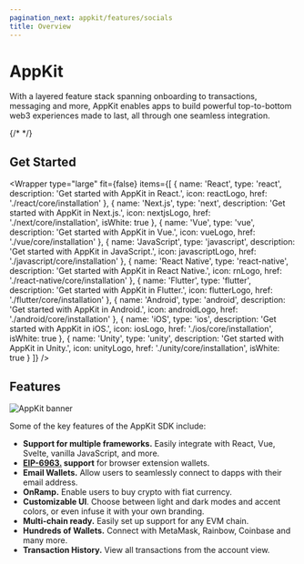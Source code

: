 ```yaml
---
pagination_next: appkit/features/socials
title: Overview
---
```




# AppKit

With a layered feature stack spanning onboarding to transactions, messaging and more, AppKit enables apps to build powerful top-to-bottom web3 experiences made to last, all through one seamless integration.

{/* <W3MQuickStart /> */}

## Get Started

<Wrapper
  type="large"
  fit={false}
  items={[
    {
      name: 'React',
      type: 'react',
      description: 'Get started with AppKit in React.',
      icon: reactLogo,
      href: './react/core/installation'
    },
    {
      name: 'Next.js',
      type: 'next',
      description: 'Get started with AppKit in Next.js.',
      icon: nextjsLogo,
      href: './next/core/installation',
      isWhite: true
    },
    {
      name: 'Vue',
      type: 'vue',
      description: 'Get started with AppKit in Vue.',
      icon: vueLogo,
      href: './vue/core/installation'
    },
    {
      name: 'JavaScript',
      type: 'javascript',
      description: 'Get started with AppKit in JavaScript.',
      icon: javascriptLogo,
      href: './javascript/core/installation'
    },
    {
      name: 'React Native',
      type: 'react-native',
      description: 'Get started with AppKit in React Native.',
      icon: rnLogo,
      href: './react-native/core/installation'
    },
    {
      name: 'Flutter',
      type: 'flutter',
      description: 'Get started with AppKit in Flutter.',
      icon: flutterLogo,
      href: './flutter/core/installation'
    },
    {
      name: 'Android',
      type: 'android',
      description: 'Get started with AppKit in Android.',
      icon: androidLogo,
      href: './android/core/installation'
    },
    {
      name: 'iOS',
      type: 'ios',
      description: 'Get started with AppKit in iOS.',
      icon: iosLogo,
      href: './ios/core/installation',
      isWhite: true
    },
    {
      name: 'Unity',
      type: 'unity',
      description: 'Get started with AppKit in Unity.',
      icon: unityLogo,
      href: './unity/core/installation',
      isWhite: true
    }
  ]}
/>

## Features

![AppKit banner](../../static/img/appkit.png)

Some of the key features of the AppKit SDK include:

- **Support for multiple frameworks.** Easily integrate with React, Vue, Svelte, vanilla JavaScript, and more.
- **[EIP-6963.](https://eips.ethereum.org/EIPS/eip-6963) support** for browser extension wallets.
- **Email Wallets.** Allow users to seamlessly connect to dapps with their email address.
- **OnRamp.** Enable users to buy crypto with fiat currency.
- **Customizable UI**. Choose between light and dark modes and accent colors, or even infuse it with your own branding.
- **Multi-chain ready.** Easily set up support for any EVM chain.
- **Hundreds of Wallets.** Connect with MetaMask, Rainbow, Coinbase and many more.
- **Transaction History.** View all transactions from the account view.
